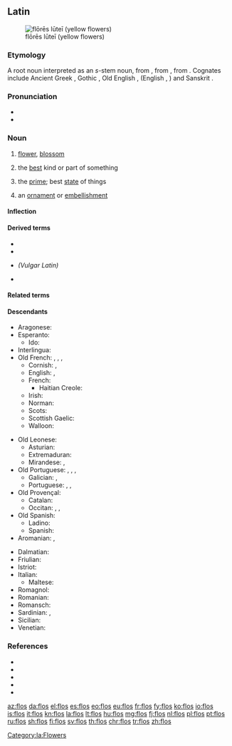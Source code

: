 ==Latin==
[[Image:Gagea probably bohemica seglea.JPG|thumb|flōrēs lūteī (yellow flowers)]]

===Etymology===
{{PIE root|la|bʰleh₃}}
A root noun interpreted as an ''s''-stem noun, from {{der|la|itc-pro|*flōs}}, from {{der|la|ine-pro|*bʰleh₃-s||flower, blossom}}, from {{m|ine-pro|*bʰleh₃-||to bloom}}. Cognates include Ancient Greek {{m|grc|φύλλον}}, Gothic {{m|got|sc=Goth|𐌱𐌻𐍉𐌼𐌰}}, Old English {{m|ang|blōstm}}, {{m|ang|blæd||leaf}} (English {{m|en|blossom}}, {{m|en|blade}}) and Sanskrit {{m|sa|फुलम्}}.

===Pronunciation===
* {{la-IPA|flōs}}
* {{audio|la-cls-flos.ogg|Audio (Classical)|lang=la}}

===Noun===
{{la-noun|flōs|flōris|m|third}}

# [[flower]], [[blossom]]
# {{lb|la|figuratively}} the [[best]] kind or part of something
# {{lb|la|figuratively}} the [[prime]]; best [[state]] of things
# {{lb|la|figuratively}} an [[ornament]] or [[embellishment]]

====Inflection====
{{la-decl-3rd|flōs|flōr}}

====Derived terms====
* {{l|la|flōreō}}
* {{l|la|flōreus}}
* {{l|la|*flōriculus}} ''(Vulgar Latin)''
* {{l|la|flōsculus}}

====Related terms====
{{rel3
|{{l|la|Flōra}}
|{{l|la|flōrālia}}
|{{l|la|flōrēns}}
|{{l|la|flōrenter}}
|{{l|la|flōrentes}}
|{{l|la|flōrescō}}
|{{l|la|flōreus}}
|{{l|la|flōricomus}}
|{{l|la|flōridē}}
|{{l|la|flōridulus}}
|{{l|la|flōrifer}}
|{{l|la|flōrigenus}}
|{{l|la|flōriger}}
|{{l|la|flōritiō}}
|{{l|la|flōrōsus}}
|{{l|la|flōrulentus}}
|{{l|la|flosculē}}
|{{l|la|flosculus}}
}}

====Descendants====
{{top3}}
* Aragonese: {{l|an|flor}}
* Esperanto: {{l|eo|floro}}
** Ido: {{l|io|floro}}
* Interlingua: {{l|ia|flor}}
* Old French: {{l|fro|flor}}, {{l|fro|fleur}}, {{l|fro|flour}}, {{l|fro|flur}}
** Cornish: {{l|kw|flour}}, {{l|kw|flowr}}
** English: {{l|en|flower}}, {{l|en|flourish}}
** French: {{l|fr|fleur}}
*** Haitian Creole: {{l|ht|flè}}
** Irish: {{l|ga|plúr}}
** Norman: {{l|nrf|flieur}}
** Scots: {{l|sco|flour}}
** Scottish Gaelic: {{l|gd|flùr}}
** Walloon: {{l|wa|fleur}}
{{mid3}}
* Old Leonese:
** Asturian: {{l|ast|flor}}
** Extremaduran: {{l|ext|frol}}
** Mirandese: {{l|mwl|frol}}, {{l|mwl|flor}}
* Old Portuguese: {{l|roa-opt|flor}}, {{l|roa-opt|fror}}, {{l|roa-opt|frol}}, {{l|roa-opt|*chor}}
** Galician: {{l|gl|flor}}, {{l|gl|chor}}
** Portuguese: {{l|pt|flor}}, {{l|pt|frol}}, {{l|pt|chor}}
* Old Provençal: {{l|pro|flor}}
** Catalan: {{l|ca|flor}}
** Occitan: {{l|oc|flor}}, {{l|oc|flour}}, {{l|oc|hlor}}
* Old Spanish: {{l|osp|flor}}
** Ladino: {{l|lad|flor}}
** Spanish: {{l|es|flor}}
* Aromanian: {{l|rup|floari}}, {{l|rup|floarã}}
{{mid3}}
* Dalmatian: {{l|dlm|fiaur}}
* Friulian: {{l|fur|flôr}}
* Istriot: {{l|ist|fiuri}}
* Italian: {{l|it|fiore}}
** Maltese: {{l|mt|fjura}}
* Romagnol: {{l|rgn|fjór}}
* Romanian: {{l|ro|floare}}
* Romansch: {{l|rm|flur}}
* Sardinian: {{l|sc|fiòre}}, {{l|sc|flore}}
* Sicilian: {{l|scn|ciuri}}
* Venetian: {{l|vec|fior}}
{{bottom}}

===References===
* {{R:L&S}}
* {{R:Elementary Lewis}}
* {{R:du Cange}}
* {{R:Gaffiot}}
* {{R:M&A}}

[[Category:la:Flowers]]

[[az:flos]]
[[da:flos]]
[[el:flos]]
[[es:flos]]
[[eo:flos]]
[[eu:flos]]
[[fr:flos]]
[[fy:flos]]
[[ko:flos]]
[[io:flos]]
[[is:flos]]
[[it:flos]]
[[kn:flos]]
[[la:flos]]
[[lt:flos]]
[[hu:flos]]
[[mg:flos]]
[[fj:flos]]
[[nl:flos]]
[[pl:flos]]
[[pt:flos]]
[[ru:flos]]
[[sh:flos]]
[[fi:flos]]
[[sv:flos]]
[[th:flos]]
[[chr:flos]]
[[tr:flos]]
[[zh:flos]]